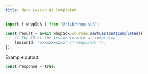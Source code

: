 ```yaml
---
title: Mark Lesson As Completed
---
```


```typescript
import { whopSdk } from "@/lib/whop-sdk";

const result = await whopSdk.courses.markLessonAsCompleted({
	// The ID of the lesson to mark as completed
	lessonId: "xxxxxxxxxxx" /* Required! */,
});

```

Example output:

```typescript
const response = true;

```
